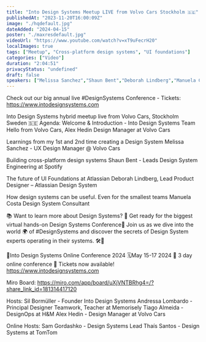 ```yaml
---
title: "Into Design Systems Meetup LIVE from Volvo Cars Stockholm 🇸🇪"
publishedAt: "2023-11-20T16:00:09Z"
image: "./hqdefault.jpg"
dateAdded: "2024-04-15"
poster: "./maxresdefault.jpg"
videoUrl: "https://www.youtube.com/watch?v=xT9uFecrH20"
localImages: true
tags: ["Meetup", "Cross-platform design systems", "UI foundations"]
categories: ["Video"]
duration: "2:04:51"
privacyStatus: "undefined"
draft: false
speakers: ["Melissa Sanchez","Shaun Bent","Deborah Lindberg","Manuela Costa"]
---
```

Check out our big annual live #DesignSystems Conference - Tickets: https://www.intodesignsystems.com

Into Design Systems hybrid meetup live from Volvo Cars, Stockholm Sweden 🇸🇪
Agenda:
Welcome & Introduction - Into Design Systems Team
Hello from Volvo Cars, Alex Hedin Design Manager at Volvo Cars

Learnings from my 1st and 2nd time creating a Design System
Melissa Sanchez - UX Design Manager @ Volvo Cars

Building cross-platform design systems
Shaun Bent - Leads Design System Engineering at Spotify

The future of UI Foundations at Atlassian
Deborah Lindberg, Lead Product Designer – Atlassian Design System

How design systems can be useful. Even for the smallest teams
Manuela Costa Design System Consultant

📚 Want to learn more about Design Systems?
🌟 Get ready for the biggest virtual hands-on Design Systems Conference🌟
Join us as we dive into the world 🌍 of #DesignSystems and discover the secrets of Design System experts operating in their systems. 🛠️🎨

📐Into Design Systems Online Conference 2024
🗓️May 15-17 2024
🚀 3 day online conference
🎫 Tickets now available! 
https://www.intodesignsystems.com

Miro Board: https://miro.com/app/board/uXjVNTBRhg4=/?share_link_id=181314417120

Hosts:
Sil Bormüller - Founder Into Design Systems
Andressa Lombardo - Principal Designer Teamwork,
Teacher at Memorisely
Tiago Almeida - DesignOps at H&M
Alex Hedin - Design Manager at Volvo Cars

Online Hosts: 
Sam Gordashko - Design Systems Lead
Thaís Santos -  Design Systems at TomTom
